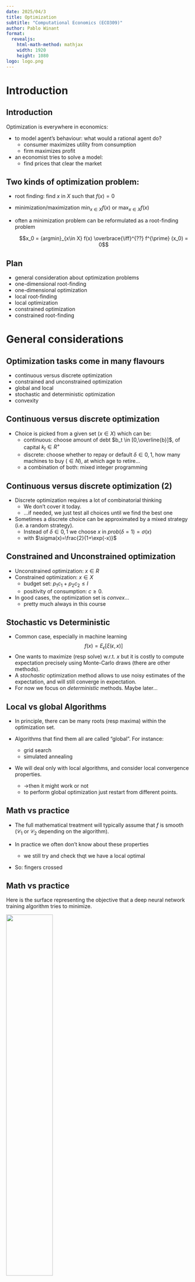 ```yaml
---
date: 2025/04/3
title: Optimization
subtitle: "Computational Economics (ECO309)"
author: Pablo Winant
format:
  revealjs:
    html-math-method: mathjax
    width: 1920
    height: 1080
logo: logo.png
---
```


# Introduction


## Introduction

Optimization is everywhere in economics:

- to model agent's behaviour: what would a rational agent do?
    - consumer maximizes utility from consumption
    - firm maximizes profit
- an economist tries to solve a model:
    - find prices that clear the market


## Two kinds of optimization problem:

- root finding: $\text{find  $x$ in $X$ such that $f(x)=0$}$

- minimization/maximization $\min_{x\in X} f(x)$ or $\max_{x\in X} f(x)$

- often a minimization problem can be reformulated as a root-finding problem

    $$x_0 = {argmin}_{x\in X} f(x) \overbrace{\iff}^{??} f^{\prime} (x_0) = 0$$


## Plan

- general consideration about optimization problems
- one-dimensional root-finding
- one-dimensional optimization
- local root-finding
- local optimization
- constrained optimization
- constrained root-finding



# General considerations


## Optimization tasks come in many flavours

  - continuous versus discrete optimization
  - constrained and unconstrained optimization
  - global and local
  - stochastic and deterministic optimization
  - convexity

## Continuous versus discrete optimization

- Choice is picked from a given set ($x\in X$) which can be:
  - continuous: choose amount of debt $b_t \in [0,\overline{b}]$, of capital $k_t \in R^{+}$
  - discrete: choose whether to repay or default $\delta\in{0,1}$, how many machines to buy ($\in N$), at which age to retire...
  - a combination of both: mixed integer programming


## Continuous versus discrete optimization (2)

- Discrete optimization requires a lot of combinatorial thinking
  - We don't cover it today.
  - ...if needed, we just test all choices until we find the best one
- Sometimes a discrete choice can be approximated by a mixed strategy (i.e. a random strategy).
  - Instead of $\delta\in{0,1}$ we choose $x$ in $prob(\delta=1)=\sigma(x)$ 
  - with $\sigma(x)=\frac{2}{1+\exp(-x)}$


## Constrained and Unconstrained optimization

- Unconstrained optimization: $x\in R$ 
- Constrained optimization: $x\in X$
  - budget set: $p_1 c_1 + p_2 c_2 \leq I$
  - positivity of consumption: $c \geq 0$.
- In good cases, the optimization set is *convex*...
  - pretty much always in this course


## Stochastic vs Deterministic

- Common case, especially in machine learning
$$f(x) = E_{\epsilon}[ \xi (\epsilon, x)]$$
- One wants to maximize (resp solve) w.r.t. $x$ but it is costly to compute expectation precisely using Monte-Carlo draws (there are other methods).
- A *stochastic* optimization method allows to use noisy estimates of the expectation, and will still converge in expectation.
- For now we focus on *deterministic* methods. Maybe later...


## Local vs global Algorithms

- In principle, there can be many roots (resp maxima) within the optimization set.

- Algorithms that find them all are called "global". For instance:
  - grid search
  - simulated annealing

- We will deal only with local algorithms, and consider local convergence properties.
  - ->then it might work or not
  - to perform global optimization just restart from different points.


## Math vs practice

- The full mathematical treatment will typically assume that $f$ is smooth ($\mathcal{C}_1$ or $\mathcal{C}_2$ depending on the algorithm).

- In practice we often don't know about these properties
  - we still try and check thqt we have a local optimal

- So: fingers crossed


## Math vs practice

Here is the surface representing the objective that a deep neural network training algorithm tries to minimize.

<img src="nonsmooth.png" width=50%>

And yet, neural networks do great things!


## What do you need to know?

- be able to handcode simple algos (Newton, Gradient Descent)
- understand the general principle of the various algorithms to compare them in terms of
  - robustness
  - efficiency
  - accuracy
- then you can just switch the various options, when you use a library...


# One-dimensional root-finding


## Bisection

- Find $x \in [a,b]$ such that $f(x) = 0$. Assume $f(a)f(b) <0$.
- Algorithm
  1. Start with $a_n, b_n$. Set $c_n=(a_n+b_n)/2$
  2. Compute $f(c_n)$
    - if $f(c_n)f(a_n)<0$ then set $(a_{n+1},b_{n+1})=(a_n,c_n)$
    - else set $(a_{n+1},b_{n+1})=(c_n,b_n)$
  3. If $|f(c_n)|<\epsilon$ and/or $\frac{b-a}{2^n}<\delta$ stop. Otherwise go back to 1.


## Bisection (2)

- No need for initial guess: *globally convergent algorithm*
  - not a *global* algorithm...
  - ... in the sense that it doesn't find all solutions
- $\delta$ is a guaranteed accuracy on $x$
- $\epsilon$ is a measure of how good the solution is
- think about your tradeoff: ($\delta$ or $\epsilon$ ?)


## Newton algorithm

- Find $x$ such that $f(x) = 0$. Use $x_0$ as initial guess.
- $f$ must be $\mathcal{C_1}$ and we assume we can compute its derivative $f^{\prime}$
- General idea: 
    - observe that the zero $x^{\star}$ must satisfy $$f(x^{\star})=0=f(x_0)+f^{\prime}(x_0)(x^{\star}-x_0) + o(x-x_0)$$
    - Hence a good approximation should be $$x^{\star}\approx = x_0- f(x_0)/f^{\prime}(x_0)$$
    - Check it is good. otherwise, replace $x_0$ by $x^{\star}$


## Newton algorithm (2)

- Algorithm:
  - start with $x_n$
  - compute $x_{n+1} = x_n- \frac{f(x_n)}{f^{\prime}(x_n)}=f^{\text{newton}}(x_n)$
  - stop if $|x_{n+1}-x_n|<\eta$ or $|f(x_n)| < \epsilon$

- Convergence: __quadratic__

## Quasi-Newton

- What if we can't compute $f^{\prime}$ or it is expensive to do so?
  - Idea: try to approximate $f^{\prime}(x_n)$ from the last iterates
- __Secant method__: $$f^{\prime}(x_n)\approx \frac{f(x_n)-f(x_{n-1})}{x_n-x_{n-1}}$$
$$x_{n+1} = x_n- f(x_n)\frac{x_n-x_{n-1}}{f(x_n)-f(x_{n-1})}$$
  - requires two initial guesses: $x_1$ and $x_0$
  - superlinear convergence: $\lim \frac{x_t-x^{\star}}{x_{t-1}-x^{\star}}\rightarrow 0$


## Limits of Newton's method

- How could Newton method fail?
  - bad guess
    - -> start with a better guess
  - overshoot
    - -> dampen the update (problem: much slower)
    - -> backtrack
  - stationary point  
    - -> if root of multiplicity $m$ try  $x_{n+1} = x_n- m \frac{f(x_n)}{f^{\prime}(x_n)}$


## Backtracking

- Simple idea:
  - at stage $n$ given $f(x_n)$ compute Newton step $\Delta_n=-\frac{f(x_n)}{f^{\prime}(x_n)}$
  - find the smallest $k$ such that $|f(x_n-\Delta/2^k)|<|f(x_n)|$
  - set $x_{n+1}=x_n-\Delta/2^k$


# One dimensional minimization


## Golden section search

- Minimize $f(x)$ for  $x \in [a,b]$
- Choose $\Phi \in [0,0.5]$

- Algorithm:
  - start with $a_n < b_n$ (initially equal to $a$ and $b$)
  - define $c_n = a_n+\Phi(b_n-a_n)$ and $d_n = a_n+(1-\Phi)(b_n-a_n)$
    - if $f(c_n)<f(d_n)$ set $a_{n+1},b_{n+1}=a_n, d_n$
    - else set $a_{n+1}, b_{n+1}= c_n, b_n$


## Golden section search (2)

- This is guaranteed to converge to a local minimum
- In each step, the size of the interval is reduced by a factor $\Phi$
- By choosing $\Phi=\frac{\sqrt{5}-1}{2}$ one can save one evaluation by iteration.
  - you can check that either $c_{n+1} = d_n$ or $d_{n+1} = c_n$
- Remark that bisection is not enough


## Gradient Descent

- Minimize $f(x)$ for  $x \in R$ given initial guess $x_0$
- Algorithm:
  - start with $x_n$
  - compute $x_{n+1} = x_n (1-\lambda)- \lambda f^{\prime}(x_n)$
  - stop if $|x_{n+1}-x_n|<\eta$ or $|f^{\prime}(x_n)| < \epsilon$


## Gradient Descent (2)

- Uses local information
  - one needs to compute the gradient
  - note that gradient at $x_n$ does not provide a better guess for the minimum than $x_n$ itself
  - learning speed is crucial
- Convergence speed: *linear*
  - rate depend on the learning speed
  - optimal learning speed? the fastest for which there is convergence


## Newton-Raphson method

- Minimize $f(x)$ for  $x \in R$ given initial guess $x_0$
- Build a local model of $f$ around $x_0$
$$f(x) = f(x_0) + f^{\prime}(x_0)(x-x_0) + f^{\prime\prime}(x_0)\frac{(x-x_0)^2}{2} + o(x-x_0)^2$$
- According to this model,
$$ f(x{\star}) = min_x f(x)\iff \frac{d}{d x} \left[ f(x_0) + f^{\prime}(x_0)(x-x_0) + f^{\prime\prime}(x_0)\frac{(x-x_0)^2}{2} \right] = 0$$
which yields: $x^{\star} = x_0 - \frac{f^{\prime}(x_0)}{f^{\prime\prime}(x_0)}$
- this is Newton applied to $f^{\prime}(x)=0$


## Newton-Raphson Algorithm (2)

- Algorithm:
  - start with $x_n$
  - compute $x_{n+1} = x_n-\frac{f^{\prime}(x_0)}{f^{\prime\prime}(x_0)}$
  - stop if $|x_{n+1}-x_n|<\eta$ or $|f^{\prime}(x_n)| < \epsilon$
- Convergence: *quadratic*


# Unconstrained Multidimensional Optimization


## Unconstrained problems


- Minimize $f(x)$ for  $x \in R^n$ given initial guess $x_0 \in R^n$

- Many intuitions from the 1d case, still apply
  - replace derivatives by gradient, jacobian and hessian
  - recall that matrix multiplication is not commutative
- Some specific problems:
  - update speed can be specific to each dimension
  - saddle-point issues (for minimization)


## Quick terminology

Function $f: R^p \rightarrow R^q$

- *Jacobian*: $J(x)$ or $f^{\prime}_x(x)$, $p\times q$ matrix such that:
  $$J(x)_{ij} = \frac{\partial f(x)_i}{\partial x_j}$$
- *Gradient*: $\nabla f(x) = J(x)$, gradient when $q=1$
- *Hessian*: denoted by $H(x)$ or $f^{\prime\prime}_{xx}(x)$ when $q=1$:
$$H(x)_{jk} = \frac{\partial f(x)}{\partial x_j\partial x_k}$$

- In the following explanations, $|x|$ denotes the supremum norm, but most of the
following explanations also work with other norms.


# Unconstrained Multidimensional Root-Finding


## Multidimensional Newton-Raphson

- Algorithm:
  - start with $x_n$
  - compute $x_{n+1} = x_n- J(x_{n})^{-1}f(x_n)=f^{\text{newton}}(x_n)$
  - stop if $|x_{n+1}-x_n|<\eta$ or $|f(x_n)| < \epsilon$

- Convergence: __quadratic__


## Multidimensional Newton root-finding (2)

- what matters is the computation of the step $\Delta_n = {\color{\red}{J(x_{n})^{-1}}} f(x_n)$
- don't compute $J(x_n)^{-1}$
  - it takes less operations to compute $X$ in $AX=Y$ than $A^{-1}$ then $A^{-1}Y$
  - in Julia: `X = A \ Y`
- strategies to improve convergence:
  - *dampening*: $x_n = (1-\lambda)x_{n-1} - \lambda \Delta_n$
  - *backtracking*: choose $k$ such that $|f(x_n-2^{-k}\Delta_n)|$<$|f(x_{n-1})|$
  - *linesearch*: choose $\lambda\in[0,1]$ so that $|f(x_n-\lambda\Delta_n)|$ is minimal

# Unconstrained Multidimensional Minimization

## Multidimensional Gradient Descent

- Minimize $f(x) \in R$ for  $x \in R^n$ given  $x_0 \in R^n$
- Algorithm
  - start with $x_n$
$$x_{n+1} = (1-\lambda) x_n - \lambda \nabla f(x_n)$$
  - stop if $|x_{n+1}-x_n|<\eta$ or $|f(x_n)| < \epsilon$
- Comments:
  - lots of variants
  - __automatic differentiation__ software makes gradient easy to compute
  - convergence is typically __linear__


## Gradient descent variants

<img src=contours_evaluation_optimizers.gif width=60%>


## Multidimensional Newton Minimization


- Algorithm:
  - start with $x_n$
  - compute $x_{n+1} = x_n-{\color{\red}{H(x_{n})^{-1}}}\color{\green}{ J(x_n)'}$
  - stop if $|x_{n+1}-x_n|<\eta$ or $|f(x_n)| < \epsilon$
- Convergence: __quadratic__
- Problem:
  - $H(x_{n})$ hard to compute efficiently
  - rather unstable


## Quasi-Newton method for multidimensional minimization

- Recall the secant method: 
  - $f(x_{n-1})$ and $f(x_{n-2})$ are used to approximate $f^{\prime}(x_{n-2})$.
  - Intuitively, $n$ iterates would be needed to approximate a hessian of size $n$....
- Broyden method: takes $2 n$ steps to solve a linear problem of size $n$
  - uses past information incrementally


## Quasi-Newton method for multidimensional minimization

- Consider the approximation: $$f(x_n)-f(x_{n-1}) \approx J(x_n) (x_n - x_{n-1})$$
  - $J(x_n)$ is unknown and cannot be determined directly as in the secant method.
  - idea: $J(x_n)$ as close as possible to $J(x_{n-1})$ while solving the secant equation
  - formula:
    $$J_n = J_{n-1} + \frac{(f(x_n)-f(x_{n-1})) - J_{n-1}(x_n-x_{n-1})}{||x_n-x_{n-1}||^2}(x_n-x_{n-1})^{\prime}$$


## Gauss-Newton Minimization

- Restrict to least-square minimization: $min_x \sum_i f(x)_i^2 \in R $
- Then up to first order, $H(x_n)\approx J(x_n)^{\prime}J(x_n)$
- Use the step: $({J(x_n)^{\prime}J(x_n)})^{-1}\color{\green}{ J(x_n)}$
- Convergence:
  - can be __quadratic__ at best
  - linear in general


## Levenberg-Marquardt

- Least-square minimization: $min_x \sum_i f(x)_i^2 \in R $

- replace ${J(x_n)^{\prime}J(x_n)}^{-1}$ by ${J(x_n)^{\prime}J(x_n)}^{-1} +\mu I$
  - adjust $\lambda$ depending on progress
- uses only gradient information like Gauss-Newton
- equivalent to Gauss-Newton close to the solution ($\mu$ small)
- equivalent to Gradient far from solution ($\mu$ high)

# Constrained optimization and complementarity conditions

## Consumption optimization

Consider the optimization problem:
$$\max U(x_1, x_2)$$

under the constraint $p_1 x_1 + p_2 x_2 \leq B$

where $U(.)$, $p_1$, $p_2$ and $B$ are given.

How do you find a solution by hand?


## Consumption optimization (1)

- Compute by hand
- Easy: 
  - since the budget constraint must be binding, get rid of it by stating $x_2 = B - p_1 x_1$
  - then maximize in $x_1$, $U(x_1, B - p_1 x_1)$ using the first order conditions.

- It works but:
  - breaks symmetry between the two goods
  - what if there are other constraints: $x_1\geq \underline{x}$?
  - what if constraints are not binding?
  - is there a better way to solve this problem?

## Consumption optimization (2)

- Another method, which keeps the symmetry. Constraint is binding, trying to minimize along the budget line yields an implicit relation between $d x_1$ and $d x_2$ $$p_1 d {x_1} + p_2 d {x_2} = 0$$
- At the optimal:
$U^{\prime}_{x_1}(x_1, x_2)d {x_1} + U^{\prime}_{x_2}(x_1, x_2)d {x_2} = 0$
- Eliminate $d {x_1}$ and $d {x_2}$ to get *one* condition which characterizes optimal choices for all possible budgets.
Combine with the budget constraint to get a *second* condition.

----

## Penalty function

- Take a penalty function $p(x)$ such that $p(x)=K>0$ if $x>0$ and $p(x)=0$ if $x \leq 0$. Maximize: $V(x_1, x_2) = U(x_1, x_2) - p( p_1 x_1 + p_2 x_2 - B)$
- Clearly, $\min U \iff \min V$
- Problem: $\nabla V$ is always equal to $\nabla U$.
 - Solution: use a smooth solution function like $p(x) = x^2$
- Problem: distorts optimization
  - Solution: adjust weight of barrier and minimize $U(x_1, x_2) - \kappa p(x)$
- Possible but hard to choose the weights/constraints.

## Penalty function

- Another idea: is there a canonical way to choose $\lambda$ such that at the minimum it is equivalent to minimize the original problem under constraint or to minimize
$$V(x_1, x_2) = U(x_1, x_2) - \lambda (p_1 x_1 + p_2 x_2 - B)$$
- Clearly, when the constraint is not binding we must have $\lambda=0$. What should be the value of $\lambda$ when the constraint is binding ?

## Karush-Kuhn-Tucker conditions

- If $(x^{\star},y^{\star})$ is optimal there exists $\lambda$ such that:
  - $(x^{\star},y^{\star})$ maximizes lagrangian $\mathcal{L} = U(x_1, x_2) + \lambda (B- p_1 x_1 - p_2 x_2)$
  - $\lambda \geq 0$
  - $B- p_1 x_1 - p_2 x_2 \geq 0$
  - $\lambda  (B - p_1 x_1 - p_2 x_2 ) = 0$
- The three latest conditions are called "complementarity" or "slackness" conditions
  - they are equivalent to $\min(\lambda, B - p_1 x_1 - p_2 x_2)=0$
  - we denote $\lambda \geq 0 \perp B- p_1 x_1 + p_2 x_2  \geq 0$
- $\lambda$ can be interpreted as the welfare gain of relaxing the constraint.

## Karush-Kuhn-Tucker conditions

- We can get first order conditions that factor in the constraints:
  - $U^{\prime}_x - \lambda p_1 = 0$
  - $U^{\prime}_y - \lambda p_2 = 0$
  - $\lambda \geq 0 \perp B-p_1 x_1 -p_2 x_2 \geq 0$
- It is now a nonlinear system of equations with complementarities (NCP)
  - there are specific solution methods to deal with it

## Solution strategies for NCP problems

- General formulation for vector-valued functions $$f(x)\geq 0 \perp g(x)\geq 0$$ means $$\forall i, f_i(x)\geq 0 \perp g_i(x)\geq 0$$
  - NCP do not necessarily arise from a single optimization problem

- There are robust (commercial) solvers for NCP problems (PATH, Knitro) for  that

- How do we solve it numerically?
  - assume constraint is binding then non-binding then check which one is good
    - OK if not too many constraints
  - reformulate it as a smooth problem
  - approximate the system by a series of linear complementarities problems (LCP)


## Smooth method

- Consider the *Fisher-Burmeister* function $$\phi(a,b) = a+b-\sqrt{a^2+b^2}$$
- It is infinitely differentiable, except at $(0,0)$
- Show that $\phi(a,b) = 0 \iff \min(a,b)=0 \iff a\geq 0 \perp b \geq 0$
- After substitution in the original system one can use regular non-linear solver
  - fun fact: the formulation with a $\min$ is nonsmooth but also works quite often


# Practicalities


## Optimization libraries

- Robust optimization code is contained in the following libraries:
  - Roots.jl: one-dimensional root finding
  - NLSolve.jl: multidimensional root finding (+complementarities)
  - Optim.jl: minimization
- The two latter libraries have a somewhat peculiar API, but it's worth absorbing it.
  - in particular they provide non-allocating algorithms for functions that modify arguments in place
  - they are compatible with automatic differentiation

```
julia> f(x) = [x[1] - x[2] - 1, x[1] + x[2]]
f (generic function with 1 method)

julia> NLsolve.nlsolve(f, [0., 0.0])
Results of Nonlinear Solver Algorithm
 * Algorithm: Trust-region with dogleg and autoscaling
 * Starting Point: [0.0, 0.0]
 * Zero: [0.5000000000009869, -0.5000000000009869]
 * Inf-norm of residuals: 0.000000       
 * Iterations: 1                       
 * Convergence: true
   * |x - x'| < 0.0e+00: false
   * |f(x)| < 1.0e-08: true                           
 * Function Calls (f): 2
 * Jacobian Calls (df/dx): 2
```